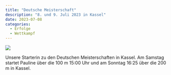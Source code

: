 ```yaml
---
title: "Deutsche Meisterschaft"
description: "8. und 9. Juli 2023 in Kassel"
date: 2023-07-08
categories:
  - Erfolge
  - Wettkampf
---
```


::: {layout-ncol="2"}
![](pauline_small.jpg)

Unsere Starterin zu den Deutschen Meisterschaften in Kassel. Am Samstag startet Pauline über die 100 m 15:00 Uhr und am Sonntag 16:25 über die 200 m in Kassel.
:::
